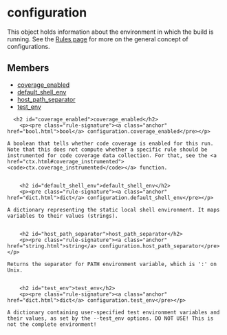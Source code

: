 <html devsite>
<head>
  <meta name="project_path" value="/_project.yaml">
  <meta name="book_path" value="/versions/6.5.0/_book.yaml">
</head>
<body>

<h1 class="page-title" id="modules.configuration">configuration</h1>

<!-- {% raw %} -->

This object holds information about the environment in which the build is running. See the <a href='https://bazel.build/versions/6.5.0/rules/rules#configurations'>Rules page</a> for more on the general concept of configurations.

<h2>Members</h2>
<ul>
    <li>
    <a href="#coverage_enabled">coverage_enabled</a>
  </li>
      <li>
    <a href="#default_shell_env">default_shell_env</a>
  </li>
      <li>
    <a href="#host_path_separator">host_path_separator</a>
  </li>
      <li>
    <a href="#test_env">test_env</a>
  </li>
  </ul>

      <h2 id="coverage_enabled">coverage_enabled</h2>
        <p><pre class="rule-signature"><a class="anchor" href="bool.html">bool</a> configuration.coverage_enabled</pre></p>

    A boolean that tells whether code coverage is enabled for this run. Note that this does not compute whether a specific rule should be instrumented for code coverage data collection. For that, see the <a href="ctx.html#coverage_instrumented"><code>ctx.coverage_instrumented</code></a> function.


        <h2 id="default_shell_env">default_shell_env</h2>
        <p><pre class="rule-signature"><a class="anchor" href="dict.html">dict</a> configuration.default_shell_env</pre></p>

    A dictionary representing the static local shell environment. It maps variables to their values (strings).


        <h2 id="host_path_separator">host_path_separator</h2>
        <p><pre class="rule-signature"><a class="anchor" href="string.html">string</a> configuration.host_path_separator</pre></p>

    Returns the separator for PATH environment variable, which is ':' on Unix.


        <h2 id="test_env">test_env</h2>
        <p><pre class="rule-signature"><a class="anchor" href="dict.html">dict</a> configuration.test_env</pre></p>

    A dictionary containing user-specified test environment variables and their values, as set by the --test_env options. DO NOT USE! This is not the complete environment!



</body>
</html>

<!-- {% endraw %} -->
